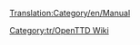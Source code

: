 [[Translation:Category/en/Manual]]

{{en/Bilingual box| Tr
| Oyun kılavuzu ile ilgili sayfalar. [[Template:tr/İçindekiler]] olan makaleler otomatik olarak buraya yerleştirilir.
| A Category for Manual related pages.
Articles that are called by [[Template:tr/İçindekiler]] are automatically placed here.}}


[[Category:tr/OpenTTD Wiki]]